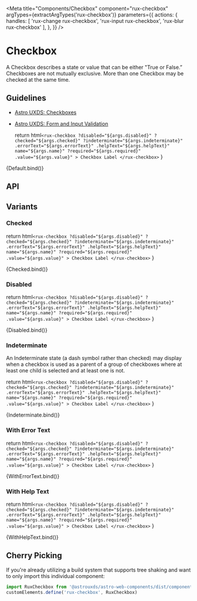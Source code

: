 
<Meta
    title="Components/Checkbox"
    component="rux-checkbox"
    argTypes={extractArgTypes('rux-checkbox')}
    parameters={{
       actions: {
        handles: [
          'rux-change rux-checkbox',
          'rux-input rux-checkbox',
          'rux-blur rux-checkbox'
        ],
      },
    }}
/>

# Checkbox

A Checkbox describes a state or value that can be either "True or False.” Checkboxes are not mutually exclusive. More than one Checkbox may be checked at the same time.

## Guidelines

- [Astro UXDS: Checkboxes](https://www.astrouxds.com/ui-components/checkbox)
- [Astro UXDS: Form and Input Validation](https://www.astrouxds.com/ui-components/validation)


    return html`
        <rux-checkbox
          ?disabled="${args.disabled}"
          ?checked="${args.checked}"
          ?indeterminate="${args.indeterminate}"
          .errorText="${args.errorText}"
          .helpText="${args.helpText}"
          name="${args.name}"
          ?required="${args.required}"
          .value="${args.value}"
        >
          Checkbox Label
        </rux-checkbox>
    `
}

<Canvas>
    <Story
      name="Default"
      args={{
        name: "checkbox"
      }}
    >
      {Default.bind()}
    </Story>
</Canvas>

## API

<ArgsTable of="rux-checkbox" />

## Variants

### Checked

  return html`
         <rux-checkbox
          ?disabled="${args.disabled}"
          ?checked="${args.checked}"
          ?indeterminate="${args.indeterminate}"
          .errorText="${args.errorText}"
          .helpText="${args.helpText}"
          name="${args.name}"
          ?required="${args.required}"
          .value="${args.value}"
        >
          Checkbox Label
        </rux-checkbox>
  `
}

<Canvas>
    <Story
      args={{checked: true}}
      name="Checked"
    >
        {Checked.bind()}
    </Story>
</Canvas>

### Disabled

  return html`
         <rux-checkbox
          ?disabled="${args.disabled}"
          ?checked="${args.checked}"
          ?indeterminate="${args.indeterminate}"
          .errorText="${args.errorText}"
          .helpText="${args.helpText}"
          name="${args.name}"
          ?required="${args.required}"
          .value="${args.value}"
        >
          Checkbox Label
        </rux-checkbox>
  `
}

<Canvas>
    <Story
      args={{disabled: true}}
      name="Disabled"
    >
        {Disabled.bind()}
    </Story>
</Canvas>

### Indeterminate

An Indeterminate state (a dash symbol rather than checked) may display when a checkbox is used as a parent of a group of checkboxes where at least one child is selected and at least one is not.

  return html`
         <rux-checkbox
          ?disabled="${args.disabled}"
          ?checked="${args.checked}"
          ?indeterminate="${args.indeterminate}"
          .errorText="${args.errorText}"
          .helpText="${args.helpText}"
          name="${args.name}"
          ?required="${args.required}"
          .value="${args.value}"
        >
          Checkbox Label
        </rux-checkbox>
  `
}

<Canvas>
    <Story
      args={{indeterminate: true, checked: true}}
      name="Indeterminate"
    >
        {Indeterminate.bind()}
    </Story>
</Canvas>

### With Error Text

  return html`
         <rux-checkbox
          ?disabled="${args.disabled}"
          ?checked="${args.checked}"
          ?indeterminate="${args.indeterminate}"
          .errorText="${args.errorText}"
          .helpText="${args.helpText}"
          name="${args.name}"
          ?required="${args.required}"
          .value="${args.value}"
        >
          Checkbox Label
        </rux-checkbox>
  `
}

<Canvas>
    <Story
      args={{errorText: 'Error text'}}
      name="With Error Text"
    >
        {WithErrorText.bind()}
    </Story>
</Canvas>

### With Help Text

  return html`
         <rux-checkbox
          ?disabled="${args.disabled}"
          ?checked="${args.checked}"
          ?indeterminate="${args.indeterminate}"
          .errorText="${args.errorText}"
          .helpText="${args.helpText}"
          name="${args.name}"
          ?required="${args.required}"
          .value="${args.value}"
        >
          Checkbox Label
        </rux-checkbox>
  `
}

<Canvas>
    <Story
      args={{helpText: 'Help text'}}
      name="With Help Text"
    >
        {WithHelpText.bind()}
    </Story>
</Canvas>

## Cherry Picking

If you're already utilizing a build system that supports tree shaking and want to only import this individual component:

```js
import RuxCheckbox from '@astrouxds/astro-web-components/dist/components/rux-checkbox.js'
customElements.define('rux-checkbox', RuxCheckbox)

```

